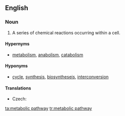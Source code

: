 ==English==
{{wikipedia}}
===Noun===
{{en-noun|head=[[metabolic]] [[pathway]]}}

# {{context|physiology|lang=en}} A series of chemical reactions occurring within a cell.

====Hypernyms====
* {{sense|physiology}} [[metabolism]], [[anabolism]], [[catabolism]]

====Hyponyms====
* {{sense|physiology}} [[cycle]], [[synthesis]], [[biosyntheseis]], [[interconversion]]

====Translations====
{{trans-top|series of chemical reactions}}
* Czech: {{t|cs|metabolická dráha|f}}
{{trans-mid}}
{{trans-bottom}}

[[ta:metabolic pathway]]
[[tr:metabolic pathway]]